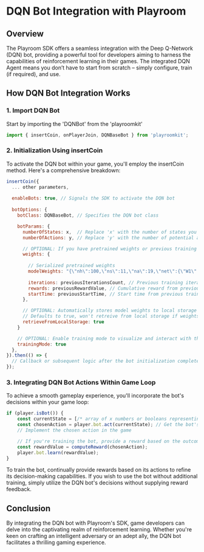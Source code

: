 # DQN Bot Integration with Playroom
## Overview
The Playroom SDK offers a seamless integration with the Deep Q-Network (DQN) bot, 
providing a powerful tool for developers aiming to harness the capabilities of reinforcement learning in their games. 
The integrated DQN Agent means you don’t have to start from scratch – simply configure, train (if required), and use.

## How DQN Bot Integration Works

### 1. Import DQN Bot
Start by importing the 'DQNBot' from the 'playroomkit'

```js
import { insertCoin, onPlayerJoin, DQNBaseBot } from 'playroomkit';
```

### 2. Initialization Using insertCoin
To activate the DQN bot within your game, you'll employ the insertCoin method. Here's a comprehensive breakdown:

```js
insertCoin({
  ... other parameters,
  
  enableBots: true, // Signals the SDK to activate the DQN bot
  
  botOptions: {
    botClass: DQNBaseBot, // Specifies the DQN bot class

    botParams: {
      numberOfStates: x,  // Replace 'x' with the number of states you want to pass to the agent
      numberOfActions: y, // Replace 'y' with the number of potential actions the bot can take

      // OPTIONAL: If you have pretrained weights or previous training data
      weights: {
        
        // Serialized pretrained weights
        modelWeights: "{\"nh\":100,\"ns\":11,\"na\":19,\"net\":{\"W1\":{\"n\":100,\"d\":11,\"w\":{\"0\":0.0013967478508977644,\"1\":-0.004024754355529853,\"2\":-0.005107000776689768,\"3\,....}}}}"
        
        iterations: previousIterationsCount, // Previous training iterations count
        rewards: previousRewardValue, // Cumulative reward from previous sessions
        startTime: previousStartTime, // Start time from previous training sessions
      },

      // OPTIONAL: Automatically stores model weights to local storage and load while initialization of bot
      // Defaults to true, won't retreive from local storage if weights are given
      retrieveFromLocalStorage: true
    }

    // OPTIONAL: Enable training mode to visualize and interact with the bot's learning process
    trainingMode: true
  },
}).then(() => {
  // Callback or subsequent logic after the bot initialization completes
});
```


### 3. Integrating DQN Bot Actions Within Game Loop

To achieve a smooth gameplay experience, you'll incorporate the bot's decisions within your game loop:

```js
if (player.isBot()) {
    const currentState = [/* array of x numbers or booleans representing the game state */];
    const chosenAction = player.bot.act(currentState); // Get the bot's chosen action based on the current state
    // Implement the chosen action in the game

    // If you're training the bot, provide a reward based on the outcome of the chosen action
    const rewardValue = computeReward(chosenAction);
    player.bot.learn(rewardValue);
}
```

To train the bot, continually provide rewards based on its actions to refine its decision-making capabilities. 
If you wish to use the bot without additional training, simply utilize the DQN bot's decisions without supplying reward feedback.

## Conclusion
By integrating the DQN bot with Playroom's SDK, game developers can delve into the captivating realm of reinforcement learning. 
Whether you're keen on crafting an intelligent adversary or an adept ally, the DQN bot facilitates a thrilling gaming experience.